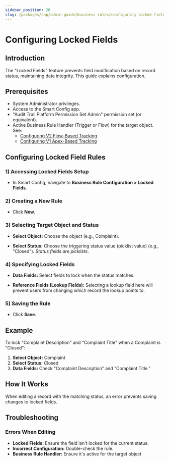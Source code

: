 ```yaml
---
sidebar_position: 20
slug: /packages/cap/admin-guide/business-rules/configuring-locked-fields
---
```



# Configuring Locked Fields

## Introduction

The "Locked Fields" feature prevents field modification based on record status, maintaining data integrity.  This guide explains configuration.

## Prerequisites

* System Administrator privileges.
* Access to the Smart Config app.
* "Audit Trail Platform Permission Set Admin" permission set (or equivalent). 
* Active Business Rule Handler (Trigger or Flow) for the target object.  See:
    * [Configuring V2 Flow-Based Tracking](../audit-trail/audit-trail-setup-version-2.mdx)
    * [Configuring V1 Apex-Based Tracking](../audit-trail/audit-trail-setup-version-1.mdx)
    


## Configuring Locked Field Rules

### 1) Accessing Locked Fields Setup

* In Smart Config, navigate to **Business Rule Configuration > Locked Fields**.  

<Screenshot
  disabled={true}
  fn="TODO: salesforce/smart_config_locked_fields_setup.png"
  alt="Locked Fields page"
/>


### 2) Creating a New Rule

* Click **New**.

### 3) Selecting Target Object and Status

* **Select Object:** Choose the object (e.g., Complaint).


<Screenshot
  disabled={true}
  fn="TODO: salesforce/smart_config_locked_fields_object.png"
  alt="Selecting the target object"
/>


* **Select Status:** Choose the triggering status value (picklist value) (e.g., "Closed"). *Status fields are picklists*.



<Screenshot
  disabled={true}
  fn="TODO: salesforce/smart_config_locked_fields_status.png"
  alt="Selecting the trigger status"
/>



### 4) Specifying Locked Fields

* **Data Fields:** Select fields to lock when the status matches. 

* **Reference Fields (Lookup Fields):** Selecting a lookup field here will prevent users from changing which record the lookup points to.


<Screenshot
  disabled={true}
  fn="TODO: salesforce/smart_config_locked_fields_fields.png"
  alt="Selecting locked fields"
/>



### 5) Saving the Rule

* Click **Save**.



## Example

To lock "Complaint Description" and "Complaint Title" when a Complaint is "Closed":

1. **Select Object:** Complaint
2. **Select Status:** Closed
3. **Data Fields:** Check "Complaint Description" and "Complaint Title."


## How It Works

When editing a record with the matching status, an error prevents saving changes to locked fields.  



## Troubleshooting

### Errors When Editing

* **Locked Fields:** Ensure the field isn't locked for the current status.
* **Incorrect Configuration:** Double-check the rule.
* **Business Rule Handler:**  Ensure it's active for the target object

